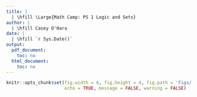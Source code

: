 ```yaml
---
title: | 
  | \hfill \Large{Math Camp: PS 1 Logic and Sets}
author: |
  | \hfill Casey O'Hara
date: |
  | \hfill `r Sys.Date()`
output:
  pdf_document:
    toc: no
  html_document:
    toc: no
---
```


``` r

knitr::opts_chunk$set(fig.width = 6, fig.height = 4, fig.path = 'Figs/',
                      echo = TRUE, message = FALSE, warning = FALSE)
```

\begin{enumerate}
	\item\textbf{Using truth tables, prove both of DeMorgan's Laws for logical connectives.}
		\begin{enumerate}
		\item\textbf{$\neg(P\wedge Q)$ is logically equivalent to $\neg P\vee \neg Q$}
			\begin{center}
				\begin{tabular}{c c c c c c}
					$P$ & $Q$ & $\neg P$ & $\neg Q$ & $\neg(P\wedge Q)$ & $\neg P\vee \neg Q$	\\
					\hline
					 T  &  T  &     F    &     F    &     \textbf{F}    &      \textbf{F} \\
				 	 T  &  F  &     F    &     T    &     \textbf{T}    &      \textbf{T} \\
					 F  &  T  &     F    &     F    &     \textbf{T}    &      \textbf{T} \\
					 F  &  F  &     F    &     T    &     \textbf{T}    &      \textbf{T}
				\end{tabular}
			\end{center}
			The bolded columns are identical, thus $\neg(P\wedge Q)$ is logically equivalent to $\neg P\vee \neg Q$.

		\item\textbf{$\neg(P\vee Q)$ is logically equivalent to $\neg P\wedge \neg Q$}
			\begin{center}
				\begin{tabular}{c c c c c c}
					$P$ & $Q$ & $\neg P$ & $\neg Q$ & $\neg(P\vee Q)$ & $\neg P\wedge \neg Q$	\\
					\hline
					 T  &  T  &     F    &     F    &     \textbf{F}    &      \textbf{F} \\
				 	 T  &  F  &     F    &     T    &     \textbf{F}    &      \textbf{F} \\
					 F  &  T  &     F    &     F    &     \textbf{F}    &      \textbf{F} \\
					 F  &  F  &     F    &     T    &     \textbf{T}    &      \textbf{T}
				\end{tabular}
			\end{center}
			The bolded columns are identical, thus $\neg(P\vee Q)$ is logically equivalent to $\neg P\wedge \neg Q$.
		\end{enumerate}

\item\textbf{Find the contrapositive and converse of each of the following statements:}
	\begin{enumerate}
	\item\textbf{"If squares have four sides, then triangles have four sides."}
		\begin{itemize}
		\item Contrapositive: "If triangles do not have four sides, then squares do not have four sides."
		\item Converse: "If triangles have four sides, then squares have four sides."
		\end{itemize}

	\item\textbf{"A sequence $a$ is bounded whenever $a$ is convergent."}
		\begin{itemize}
		\item Rewritten in $p \Rightarrow q$ form: "If a sequence $a$ is convergent, then $a$ is bounded."
		\item Contrapositive: "If sequence $a$ is not bounded, then $a$ is not convergent."
		\item Converse: "If sequence $a$ is bounded, then $a$ is convergent."
		\end{itemize}

	\item\textbf{"The differentiability of a function $f$ is sufficient for $f$ to be continuous."}
		\begin{itemize}
		\item Rewritten in $p \Rightarrow q$ form: "If function $f$ is differentiable, then $f$ is continuous."
		\item Contrapositive: "If function $f$ is not continuous, then $f$ is not differentiable."
		\item Converse: "If function $f$ is continuous, then $f$ is differentiable."
		\end{itemize}
	\end{enumerate}

  \item\textbf{Let $x$ and $y$ be integers.  Prove that if $x$ and $y$ are even, then $x+y$ is even.}\\
    To show: $x + y$ is even.\\
    \textbf{Proof:}
    \begin{align*}
      &\text{Let $x$ and $y$ be even integers.} 
        & \text{(by hypothesis)}\\
      & \Rightarrow \exists i, j \in \mathbb{Z} \ni x = 2i \wedge y = 2j
        & \text{(by definition of even)}\\
      & \Rightarrow x + y = 2i + 2j
        & \text{(substitution)}\\
      & \Rightarrow x + y = 2(i + j)
        & \text{(distributivity)}\\
      & \Rightarrow \exists k \in \mathbb{Z} \ni k = i+j
        & \text{(closure of integer addition)}\\
      & \Rightarrow x + y = 2k
        & \text{(substitution)}\\
      & \Rightarrow x + y \text{ is even } \blacksquare
        & \text{(by definition of even)}
    \end{align*}
    
  \item\textbf{Let $A$ and $B$ be sets.  Prove that $A \subset B$ if and only if $A - B = \emptyset$}.  By contrapositive, $A - B \neq \emptyset  \Longleftrightarrow A \not\subset B$\\
    Proof by contraposition, to show: $A \not\subset B$, and then back to $A - B \neq \emptyset$.\\
    \textbf{Proof:}
    \begin{align*}
      &\text{Let $A$ and $B$ be sets such that $A - B \neq \emptyset$} 
        & \text{(toward contrapositive)}\\
      & \Longleftrightarrow \exists C \neq \emptyset \ni A - B = C
        & \text{(definition of not empty set)}\\
      & \Longleftrightarrow \exists x \in C \ni x \in A \wedge x \notin B
        & \text{(definition of set subtraction)}\\
      & \Longleftrightarrow A \not\subset B \blacksquare
        & \text{(by definition of subset)}
    \end{align*}
    While I believe each of these steps should be biconditional, it seems like by creating a set $C$ to contain an element $x$ (on the way toward $A \not\subset B$) may not be so reversible, since moving upward I would invoke $\exists x \in C$ before $\exists C$.  Maybe I can skip invoking set $C$ entirely?  Looking forward to the answer key!
\end{enumerate}